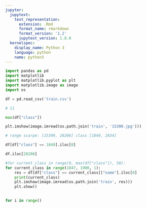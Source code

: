 ```yaml
---
jupyter:
  jupytext:
    text_representation:
      extension: .Rmd
      format_name: rmarkdown
      format_version: '1.2'
      jupytext_version: 1.8.0
  kernelspec:
    display_name: Python 3
    language: python
    name: python3
---
```


```python
import pandas as pd
import matplotlib
import matplotlib.pyplot as plt
import matplotlib.image as image
import os
```

```python
df = pd.read_csv('train.csv')
```

```python
# 11
```

```python
max(df["class"])
```

```python
plt.imshow(image.imread(os.path.join('train', '15300.jpg')))
```

```python
# range scarpe: [15309, 28206] class [1849, 2834]
```

```python
df[df["class"] == 1849].iloc[0]
```

```python
df.iloc[28206]
```

```python
#for current_class in range(0, max(df["class"]), 50):
for current_class in range(1847, 1900, 1):
    res = df[df["class"] == current_class]["name"].iloc[0]
    print(current_class)
    plt.imshow(image.imread(os.path.join('train', res)))
    plt.show()
    
```

```python
for i in range()
```

```python

```

```python

```

```python

```
